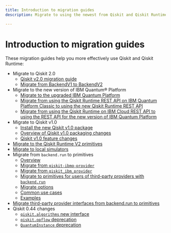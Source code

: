 ```yaml
---
title: Introduction to migration guides
description: Migrate to using the newest from Qiskit and Qiskit Runtime

---
```


# Introduction to migration guides

These migration guides help you more effectively use Qiskit and Qiskit Runtime:

* Migrate to Qiskit 2.0
   * [Qiskit v2.0 migration guide](/docs/migration-guides/qiskit-2.0)
   * [Migrate from BackendV1 to BackendV2](/docs/migration-guides/qiskit-backendv1-to-v2)
* Migrate to the new version of IBM Quantum&reg; Platform
   * [Migrate to the upgraded IBM Quantum Platform](/docs/migration-guides/classic-iqp-to-cloud-iqp)
   * [Migrate from using the Qiskit Runtime REST API on IBM Quantum Platform Classic to using the new Qiskit Runtime REST API](/docs/migration-guides/migrate-classic-rest-api#from-classic)
   * [Migrate from using the Qiskit Runtime on IBM Cloud REST API to using the REST API for the new version of IBM Quantum Platform](/docs/migration-guides/migrate-classic-rest-api#from-runtime-cloud)
* Migrate to Qiskit v1.0
   * [Install the new Qiskit v1.0 package](/docs/migration-guides/qiskit-1.0-installation)
   * [Overview of Qiskit v1.0 packaging changes](/docs/migration-guides/metapackage-migration)
   * [Qiskit v1.0 feature changes](/docs/migration-guides/qiskit-1.0-features)
* [Migrate to the Qiskit Runtime V2 primitives](/docs/migration-guides/v2-primitives)
* [Migrate to local simulators](/docs/migration-guides/local-simulators)
* Migrate from `backend.run` to primitives
   * [Overview](/docs/migration-guides/qiskit-runtime)
   * [Migrate from `qiskit-ibmq-provider`](/docs/migration-guides/qiskit-runtime-from-ibmq-provider)
   * [Migrate from `qiskit_ibm_provider`](/docs/migration-guides/qiskit-runtime-from-ibm-provider)
   * [Migrate to primitives for users of third-party providers with `backend.run`](/docs/migration-guides/qiskit-backend-primitives)
   * [Migrate options](/docs/migration-guides/qiskit-runtime-options)
   * [Common use cases](/docs/migration-guides/qiskit-runtime-use-case)
   * [Examples](/docs/migration-guides/qiskit-runtime-examples)
* [Migrate third-party provider interfaces from backend.run to primitives](/docs/migration-guides/external-providers-primitives-v2)
* Qiskit 0.44 changes
   * [`qiskit.algorithms` new interface](/docs/migration-guides/qiskit-algorithms-module)
   * [`qiskit.opflow` deprecation](/docs/migration-guides/qiskit-opflow-module)
   * [`QuantumInstance` deprecation](/docs/migration-guides/qiskit-quantum-instance)
